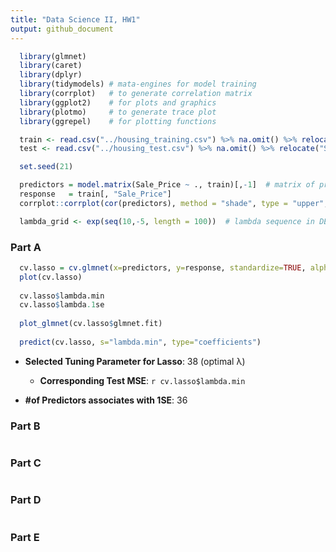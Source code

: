 ```yaml
---
title: "Data Science II, HW1"
output: github_document
---
```


```r
  library(glmnet)
  library(caret)
  library(dplyr)
  library(tidymodels) # mata-engines for model training
  library(corrplot)   # to generate correlation matrix
  library(ggplot2)    # for plots and graphics
  library(plotmo)     # to generate trace plot 
  library(ggrepel)    # for plotting functions
```

```r
  train <- read.csv("../housing_training.csv") %>% na.omit() %>% relocate("Sale_Price","Overall_Qual","Kitchen_Qual","Fireplace_Qu","Exter_Qual")
  test <- read.csv("../housing_test.csv") %>% na.omit() %>% relocate("Sale_Price","Overall_Qual","Kitchen_Qual","Fireplace_Qu","Exter_Qual")
```

```r
  set.seed(21)
```

```r
  predictors = model.matrix(Sale_Price ~ ., train)[,-1]  # matrix of predictors, converted categorical to dummies
  response   = train[, "Sale_Price"]
  corrplot::corrplot(cor(predictors), method = "shade", type = "upper", tl.cex=.75, tl.col="black") # heatmap
```

```r
  lambda_grid <- exp(seq(10,-5, length = 100))  # lambda sequence in DESC order
```

### Part A

```r
  cv.lasso = cv.glmnet(x=predictors, y=response, standardize=TRUE, alpha=1, lambda=lambda_grid)
  plot(cv.lasso)
  
  cv.lasso$lambda.min
  cv.lasso$lambda.1se
  
  plot_glmnet(cv.lasso$glmnet.fit)
  
  predict(cv.lasso, s="lambda.min", type="coefficients")
```

-   **Selected Tuning Parameter for Lasso**: 38 (optimal λ)

    -   **Corresponding Test MSE**: `r cv.lasso$lambda.min`

-   **#of Predictors associates with 1SE**: 36

### Part B

```r
```

### Part C

```r

```

### Part D

```r

```

### Part E
